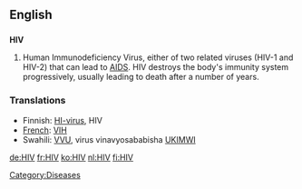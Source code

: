==English==
==={{initialism}}===
'''HIV'''

#Human Immunodeficiency Virus, either of two related viruses (HIV-1 and HIV-2) that can lead to [[AIDS]].  HIV destroys the body's immunity system progressively, usually leading to death after a number of years.

===Translations===
*Finnish: [[HI-virus]], HIV
*[[French]]: [[VIH]]
*Swahili: [[VVU]], virus vinavyosababisha [[UKIMWI]]

[[Category:Diseases]]

[[de:HIV]]
[[fr:HIV]]
[[ko:HIV]]
[[nl:HIV]]
[[fi:HIV]]